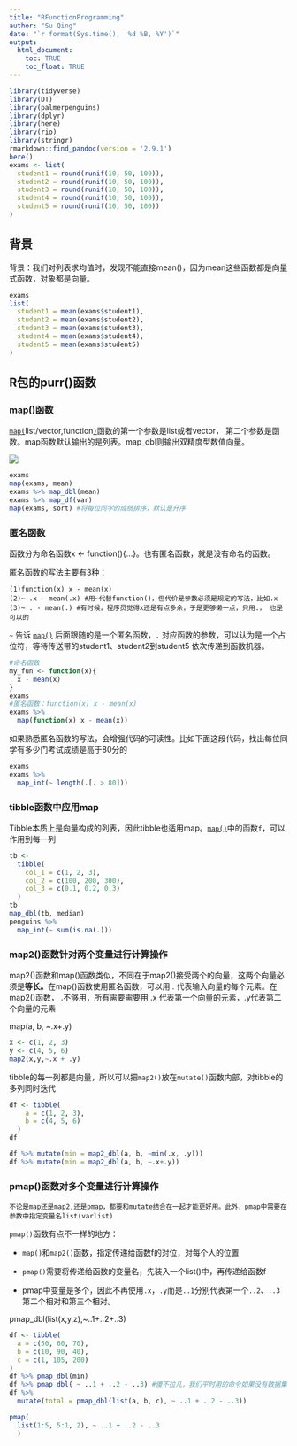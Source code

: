 ```yaml
---
title: "RFunctionProgramming"
author: "Su Qing"
date: "`r format(Sys.time(), '%d %B, %Y')`"
output: 
  html_document:
    toc: TRUE
    toc_float: TRUE
---
```


```r
library(tidyverse)
library(DT)
library(palmerpenguins)
library(dplyr)
library(here)
library(rio)
library(stringr)
rmarkdown::find_pandoc(version = '2.9.1')
here()
exams <- list(
  student1 = round(runif(10, 50, 100)),
  student2 = round(runif(10, 50, 100)),
  student3 = round(runif(10, 50, 100)),
  student4 = round(runif(10, 50, 100)),
  student5 = round(runif(10, 50, 100))
)
```

## 背景

背景：我们对列表求均值时，发现不能直接mean()，因为mean这些函数都是向量式函数，对象都是向量。

```r
exams
list(
  student1 = mean(exams$student1),
  student2 = mean(exams$student2),
  student3 = mean(exams$student3),
  student4 = mean(exams$student4),
  student5 = mean(exams$student5)
)
```

## R包的purr()函数

### map()函数

[`map(`](https://purrr.tidyverse.org/reference/map.html)list/vector,function[`)`](https://purrr.tidyverse.org/reference/map.html)函数的第一个参数是list或者vector， 第二个参数是函数。map函数默认输出的是列表。map_dbl则输出双精度型数值向量。

![](https://bookdown.org/wangminjie/R4DS/images/map_function3.png)

```r
exams
map(exams, mean)
exams %>% map_dbl(mean)
exams %>% map_df(var)
map(exams, sort) #将每位同学的成绩排序，默认是升序
```

### 匿名函数

函数分为命名函数x \<- function(){...}。也有匿名函数，就是没有命名的函数。

匿名函数的写法主要有3种：

    (1)function(x) x - mean(x)
    (2)~ .x - mean(.x) #用~代替function()，但代价是参数必须是规定的写法，比如.x
    (3)~ . - mean(.) #有时候，程序员觉得x还是有点多余，于是更够懒一点，只用.， 也是可以的

`~` 告诉 [`map()`](https://purrr.tidyverse.org/reference/map.html) 后面跟随的是一个匿名函数，`.` 对应函数的参数，可以认为是一个占位符，等待传送带的student1、student2到student5 依次传递到函数机器。

```r
#命名函数
my_fun <- function(x){
  x - mean(x)
} 
exams
#匿名函数：function(x) x - mean(x)
exams %>% 
  map(function(x) x - mean(x))
```

如果熟悉匿名函数的写法，会增强代码的可读性。比如下面这段代码，找出每位同学有多少门考试成绩是高于80分的

```r
exams
exams %>% 
  map_int(~ length(.[. > 80]))
```

### tibble函数中应用map

Tibble本质上是向量构成的列表，因此tibble也适用map。[`map()`](https://purrr.tidyverse.org/reference/map.html)中的函数`f`，可以作用到每一列

```r
tb <- 
  tibble(
    col_1 = c(1, 2, 3),
    col_2 = c(100, 200, 300),
    col_3 = c(0.1, 0.2, 0.3)
  )
tb
map_dbl(tb, median)
penguins %>%
  map_int(~ sum(is.na(.)))
```

### **map2()函数针对两个变量进行计算操作**

map2()函数和map()函数类似，不同在于map2()接受两个的向量，这两个向量必须是**等长。**在map()函数使用匿名函数，可以用 . 代表输入向量的每个元素。在map2()函数， .不够用，所有需要需要用 .x 代表第一个向量的元素，.y代表第二个向量的元素

map(a, b, \~.x+.y)

```r
x <- c(1, 2, 3)
y <- c(4, 5, 6)
map2(x,y,~.x + .y)

```

tibble的每一列都是向量，所以可以把`map2()`放在`mutate()`函数内部，对tibble的多列同时迭代

```r
df <- tibble(
    a = c(1, 2, 3),
    b = c(4, 5, 6)
  )
df

df %>% mutate(min = map2_dbl(a, b, ~min(.x, .y)))
df %>% mutate(min = map2_dbl(a, b, ~.x+.y))
```

### pmap()函数对多个变量进行计算操作

`不论是map还是map2,还是pmap，都要和mutate结合在一起才能更好用。此外，pmap中需要在参数中指定变量名list(varlist)`

`pmap()`函数有点不一样的地方：

-   `map()`和`map2()`函数，指定传递给函数f的对位，对每个人的位置

-   `pmap()`需要将传递给函数的变量名，先装入一个list()中，再传递给函数f

-   pmap中变量是多个，因此不再使用`.x`，`.y`而是`..1`分别代表第一个`..2`、`..3`第二个相对和第三个相对。

pmap_dbl(list(x,y,z),\~..1+..2+..3)

```r
df <- tibble(
  a = c(50, 60, 70),
  b = c(10, 90, 40),
  c = c(1, 105, 200)
) 
df %>% pmap_dbl(min)
df %>% pmap_dbl( ~ ..1 + ..2 - ..3) #傻不拉几，我们平时用的命令如果没有数据集的形式出现就会觉得不对劲，所以要和mutate结合起来用才顺畅。
df %>% 
  mutate(total = pmap_dbl(list(a, b, c), ~ ..1 + ..2 - ..3))

pmap(
  list(1:5, 5:1, 2), ~ ..1 + ..2 - ..3
  )

```
